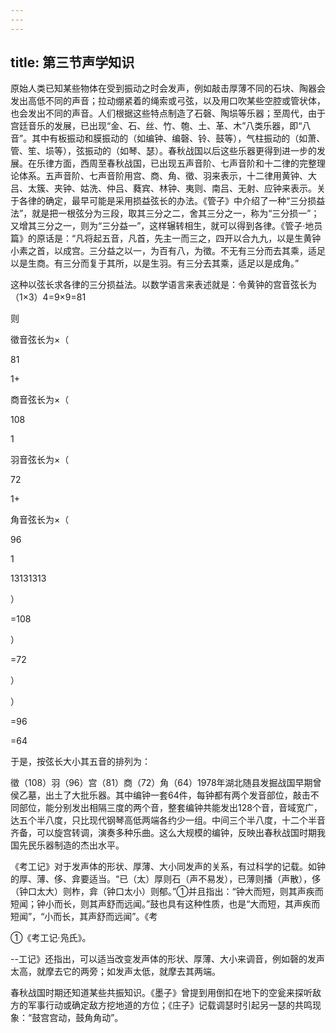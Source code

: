 ```yaml
---
---
---
```

title: 第三节声学知识
---



原始人类已知某些物体在受到振动之时会发声，例如敲击厚薄不同的石块、陶器会发出高低不同的声音；拉动绷紧着的绳索或弓弦，以及用口吹某些空腔或管状体，也会发出不同的声音。人们根据这些特点制造了石磬、陶埙等乐器；至周代，由于宫廷音乐的发展，已出现“金、石、丝、竹、匏、土、革、木”八类乐器，即“八音”。其中有板振动和膜振动的（如编钟、编磬、铃、鼓等），气柱振动的（如萧、管、笙、埙等），弦振动的（如琴、瑟）。春秋战国以后这些乐器更得到进一步的发展。在乐律方面，西周至春秋战国，已出现五声音阶、七声音阶和十二律的完整理论体系。五声音阶、七声音阶用宫、商、角、徵、羽来表示，十二律用黄钟、大吕、太簇、夹钟、姑洗、仲吕、蕤宾、林钟、夷则、南吕、无射、应钟来表示。关于各律的确定，最早可能是采用损益弦长的办法。《管子》中介绍了一种“三分损益法”，就是把一根弦分为三段，取其三分之二，舍其三分之一，称为“三分损一”；又增其三分之一，则为“三分益一”，这样辗转相生，就可以得到各律。《管子·地员篇》的原话是：“凡将起五音，凡首，先主一而三之，四开以合九九，以是生黄钟小素之首，以成宫。三分益之以一，为百有八，为徵。不无有三分而去其乘，适足以是生商。有三分而复于其所，以是生羽。有三分去其乘，适足以是成角。”

这种以弦长求各律的三分损益法。以数学语言来表述就是：令黄钟的宫音弦长为（1×3）4=9×9=81

则

徵音弦长为×（

81

1+

商音弦长为×（

108

1

羽音弦长为×（

72

1+

角音弦长为×（

96

1

13131313

）

=108

）

=72

）

）

=96

=64

于是，按弦长大小其五音的排列为：

徵（108）羽（96）宫（81）商（72）角（64）1978年湖北随县发掘战国早期曾侯乙墓，出土了大批乐器。其中编钟一套64件，每钟都有两个发音部位，敲击不同部位，能分别发出相隔三度的两个音，整套编钟共能发出128个音，音域宽广，达五个半八度，只比现代钢琴高低两端各约少一组。中间三个半八度，十二个半音齐备，可以旋宫转调，演奏多种乐曲。这么大规模的编钟，反映出春秋战国时期我国先民乐器制造的杰出水平。

《考工记》对于发声体的形状、厚薄、大小同发声的关系，有过科学的记载。如钟的厚、薄、侈、弇要适当。“已（太）厚则石（声不易发），已薄则播（声散），侈（钟口太大）则柞，弇（钟口太小）则郁。”①并且指出：“钟大而短，则其声疾而短闻；钟小而长，则其声舒而远闻。”鼓也具有这种性质，也是“大而短，其声疾而短闻”，“小而长，其声舒而远闻”。《考

①《考工记·凫氏》。

--工记》还指出，可以适当改变发声体的形状、厚薄、大小来调音，例如磬的发声太高，就摩去它的两旁；如发声太低，就摩去其两端。

春秋战国时期还知道某些共振知识。《墨子》曾提到用倒扣在地下的空瓮来探听敌方的军事行动或确定敌方挖地道的方位；《庄子》记载调瑟时引起另一瑟的共鸣现象：“鼓宫宫动，鼓角角动”。